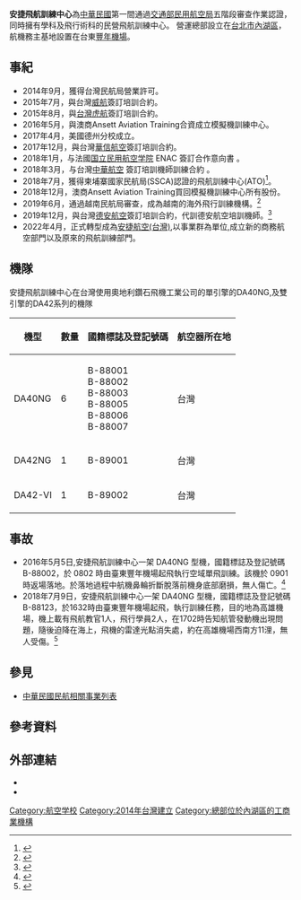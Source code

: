 {{Infobox airline
| airline      = 安捷飛航訓練中心 <br> Apex Flight Academy
| image        = Apex Flight Academy logo.png
| image_size   = 200px
| alt          = 
| caption      = 
| IATA         =
| ICAO         = 
| callsign     = APEX
| founded      = {{start date|2014|9|18}}（{{age in years and days|2014|9|18|age=no}}）
| ceased       = <!-- {{end date|YYYY|MM|DD}} -->
| hubs         = 臺東[[豐年機場|豐年機場]](RCFN) <br /> 
| fleet_size   = 8
| destinations =
| headquarters = {{ROC-TWN}}[[臺北市|臺北市]][[內湖區|內湖區]]瑞光路408號8樓之3
| key_people   = [[高健祐|高健祐]] {{smaller|([[董事長|董事長]])}}<br />[[高健祐|高健祐]] {{smaller|([[總經理|總經理]])}}
| website      = {{URL|http://www.apexflightacademy.com/}}
}}
{{Infobox Company 
| company_name     = 安捷飛航訓練中心股份有限公司
| company_name_en  = 
| company_logo     = 
| company_type     = [[股份有限公司|股份有限公司]]
| market_information = 
| company_slogan   = 
| foundation       = 2013年8月22日
| location         = {{ROC-TWN}}<br />[[臺北市|臺北市]][[內湖區|內湖區]]瑞光路408號8樓之3
| local_code_name         = TW
| local_code         = 54352614
| key_people = 董事長：[[高健祐|高健祐]]
| area_served      = 
| industry         = [[航空|航空]][[工業|工業]]
| products         = 
| capital          = [[新臺幣|新臺幣]]354,250,000元
| revenue          = 
| operating_income = 
| net_income       = 
| assets           = 
| major_shareholder= [[台翔航太工業|台翔航太工業]], 24.98%
| num_employees    = 
| parent           = 
| subsid           = 
| homepage         = {{URL|http://www.apexflightacademy.com/}}
| footnotes        = 
}}
'''安捷飛航訓練中心'''為[[中華民國|中華民國]]第一間通過[[交通部民用航空局|交通部民用航空局]]五階段審查作業認證，同時擁有學科及飛行術科的民營飛航訓練中心。
營運總部設立在[[台北市|台北市]][[內湖區|內湖區]]，航機務主基地設置在台東[[豐年機場|豐年機場]]。

== 事紀 ==
*2014年9月，獲得台灣民航局營業許可。
*2015年7月，與台灣[[威航|威航]]簽訂培訓合約。
*2015年8月，與[[台灣虎航|台灣虎航]]簽訂培訓合約。
*2016年5月，與澳商Ansett Aviation Training合資成立模擬機訓練中心。
*2017年4月，美國德州分校成立。
*2017年12月，與台灣[[華信航空|華信航空]]簽訂培訓合約。
*2018年1月，与法國[[国立民用航空学院|国立民用航空学院]] ENAC 簽訂合作意向書 。
*2018年3月，与台灣[[中華航空|中華航空]] 簽訂培訓機師訓練合約 。
*2018年7月，獲得柬埔寨國家民航局(SSCA)認證的飛航訓練中心(ATO)<ref>{{cite web|url=https://news.rti.org.tw/news/view/id/415750|title=機師培訓台灣首獲柬埔寨官方認證|publisher=中央廣播電台|access-date=2018-09-29|archive-date=2018-09-29|archive-url=https://web.archive.org/web/20180929194512/https://news.rti.org.tw/news/view/id/415750|dead-url=no}}</ref>。
*2018年12月，澳商Ansett Aviation Training買回模擬機訓練中心所有股份。
*2019年6月，通過越南民航局審查，成為越南的海外飛行訓練機構。<ref>{{cite web|url=https://www.cna.com.tw/news/ahel/201909240297.aspx|title=台灣首家飛行學校安捷獲肯定柬埔寨越南發證認可|publisher=中央通訊社|access-date=2019-12-03|archive-date=2019-09-26|archive-url=https://web.archive.org/web/20190926201615/https://www.cna.com.tw/news/ahel/201909240297.aspx|dead-url=no}}</ref>
*2019年12月，與台灣[[德安航空|德安航空]]簽訂培訓合約，代訓德安航空培訓機師。<ref>{{cite web|url=https://udn.com/news/story/7241/4236326|title=德安航空首度招募培訓機師 攜手安捷共育人才|publisher=經濟日報|access-date=2019-12-26|archive-date=2019-12-26|archive-url=https://web.archive.org/web/20191226031330/https://udn.com/news/story/7241/4236326|dead-url=no}}</ref>
*2022年4月，正式轉型成為[[安捷航空(台灣)|安捷航空(台灣)]],以事業群為單位,成立新的商務航空部門以及原來的飛航訓練部門。

== 機隊 ==
安捷飛航訓練中心在台灣使用奧地利鑽石飛機工業公司的單引擎的DA40NG,及雙引擎的DA42系列的機隊

<center>
{| class="toccolours" border="1" cellpadding="3" style="border-collapse:collapse;text-align:center"
|- bgcolor=59B9FF
!機型
!數量
!國籍標誌及登記號碼
!航空器所在地
|-
| DA40NG || 6 ||B-88001<br>B-88002<br>B-88003<br>B-88005<br>B-88006<br>B-88007||台灣
|-
| DA42NG || 1 ||B-89001||台灣
|-
| DA42-VI|| 1 ||B-89002||台灣
|}
</center>

== 事故 ==
*2016年5月5日,安捷飛航訓練中心一架 DA40NG 型機，國籍標誌及登記號碼 B-88002，於 0802 時由臺東豐年機場起飛執行空域單飛訓練。該機於 0901 時返場落地。於落地過程中航機鼻輪折斷脫落前機身底部磨損，無人傷亡。<ref>{{cite web|url=https://www.asc.gov.tw/upload/cont_att/f4545c72-36b4-4a5b-94a3-9455a585b821.pdf|title=調查中飛航事故彙整表|publisher=中華民國行政院飛航安全委員會|access-date=2016-10-13|archive-url=https://web.archive.org/web/20161013221752/https://www.asc.gov.tw/upload/cont_att/f4545c72-36b4-4a5b-94a3-9455a585b821.pdf|archive-date=2016-10-13|dead-url=yes}}</ref>
*2018年7月9日，安捷飛航訓練中心一架 DA40NG 型機，國籍標誌及登記號碼 B-88123，於1632時由臺東豐年機場起飛，執行訓練任務，目的地為高雄機場，機上載有飛航教官1人，飛行學員2人，在1702時告知航管發動機出現問題，隨後迫降在海上，飛機的雷達光點消失處，約在高雄機場西南方11浬，無人受傷。<ref>{{cite web|url=https://www.asc.gov.tw/main_ch/docDetail.aspx?uid=227&pid=227&docid=987|title=安捷飛航訓練中心AFA72飛航事故進度報告|publisher=飛航安全調查委員會|access-date=2018-07-15|archive-url=https://web.archive.org/web/20190612102637/https://www.asc.gov.tw/main_ch/docDetail.aspx?uid=227&pid=227&docid=987|archive-date=2019-06-12|dead-url=yes}}</ref>

== 參見 ==
* [[中華民國民航相關事業列表|中華民國民航相關事業列表]]

== 參考資料 ==
{{reflist}}

==外部連結==
*{{Official|http://www.apexflightacademy.com/}}
*{{Facebook|apexflightacademy}}

[[Category:航空学校|Category:航空学校]]
[[Category:2014年台灣建立|Category:2014年台灣建立]]
[[Category:總部位於內湖區的工商業機構|Category:總部位於內湖區的工商業機構]]